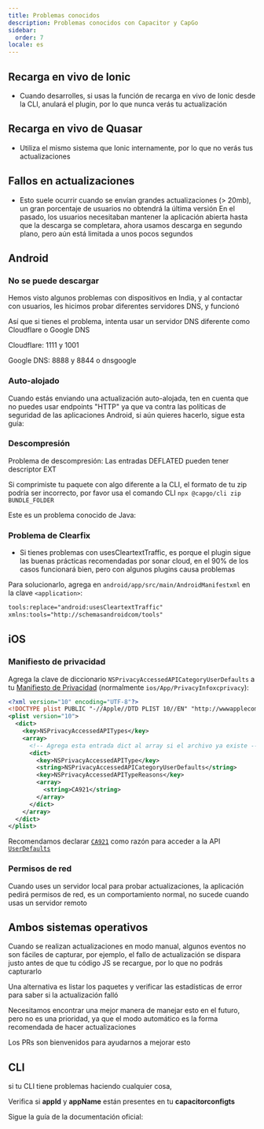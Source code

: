 ```yaml
---
title: Problemas conocidos
description: Problemas conocidos con Capacitor y CapGo
sidebar:
  order: 7
locale: es
---
```



## Recarga en vivo de Ionic

* Cuando desarrolles, si usas la función de recarga en vivo de Ionic desde la CLI, anulará el plugin, por lo que nunca verás tu actualización

## Recarga en vivo de Quasar

* Utiliza el mismo sistema que Ionic internamente, por lo que no verás tus actualizaciones

## Fallos en actualizaciones

* Esto suele ocurrir cuando se envían grandes actualizaciones (> 20mb), un gran porcentaje de usuarios no obtendrá la última versión
En el pasado, los usuarios necesitaban mantener la aplicación abierta hasta que la descarga se completara, ahora usamos descarga en segundo plano, pero aún está limitada a unos pocos segundos

## Android

### No se puede descargar

Hemos visto algunos problemas con dispositivos en India, y al contactar con usuarios, les hicimos probar diferentes servidores DNS, y funcionó

Así que si tienes el problema, intenta usar un servidor DNS diferente como Cloudflare o Google DNS

Cloudflare: 1111 y 1001

Google DNS: 8888 y 8844 o dnsgoogle

<LinkCard
	title="¿Cómo configurar un servidor DNS preferido en Android?"
	href="https://wwwandroidpolicecom/use-preferred-dns-server-android-tutorial/"
/>

### Auto-alojado
Cuando estás enviando una actualización auto-alojada, ten en cuenta que no puedes usar endpoints "HTTP" ya que va contra las políticas de seguridad de las aplicaciones Android, si aún quieres hacerlo, sigue esta guía:

<LinkCard
	title="¿Cómo permitir todos los tipos de conexión de red HTTP y HTTPS en Android (9) Pie?"
	href="https://stackoverflow.com/a/51902630/5511370"
/>

### Descompresión

Problema de descompresión: Las entradas DEFLATED pueden tener descriptor EXT

Si comprimiste tu paquete con algo diferente a la CLI, el formato de tu zip podría ser incorrecto, por favor usa el comando CLI `npx @capgo/cli zip BUNDLE_FOLDER`

Este es un problema conocido de Java:

<LinkCard
	title="Problema de descompresión: Las entradas DEFLATED pueden tener descriptor EXT"
	href="https://bugsopenjdkorg/browse/JDK-8143613"
/>

### Problema de Clearfix

* Si tienes problemas con usesCleartextTraffic, es porque el plugin sigue las buenas prácticas recomendadas por sonar cloud, en el 90% de los casos funcionará bien, pero con algunos plugins causa problemas

Para solucionarlo, agrega en `android/app/src/main/AndroidManifestxml` en la clave `<application>`:

```xml
tools:replace="android:usesCleartextTraffic"
xmlns:tools="http://schemasandroidcom/tools"
```

## iOS

### Manifiesto de privacidad

Agrega la clave de diccionario `NSPrivacyAccessedAPICategoryUserDefaults` a tu [Manifiesto de Privacidad](https://capacitorjscom/docs/ios/privacy-manifest) (normalmente `ios/App/PrivacyInfoxcprivacy`):

```xml
<?xml version="10" encoding="UTF-8"?>
<!DOCTYPE plist PUBLIC "-//Apple//DTD PLIST 10//EN" "http://wwwapplecom/DTDs/PropertyList-10dtd">
<plist version="10">
  <dict>
    <key>NSPrivacyAccessedAPITypes</key>
    <array>
      <!-- Agrega esta entrada dict al array si el archivo ya existe -->
      <dict>
        <key>NSPrivacyAccessedAPIType</key>
        <string>NSPrivacyAccessedAPICategoryUserDefaults</string>
        <key>NSPrivacyAccessedAPITypeReasons</key>
        <array>
          <string>CA921</string>
        </array>
      </dict>
    </array>
  </dict>
</plist>
```

Recomendamos declarar [`CA921`](https://developerapplecom/documentation/bundleresources/privacy_manifest_files/describing_use_of_required_reason_api#4278401) como razón para acceder a la API [`UserDefaults`](https://developerapplecom/documentation/foundation/userdefaults)

### Permisos de red

Cuando uses un servidor local para probar actualizaciones, la aplicación pedirá permisos de red, es un comportamiento normal, no sucede cuando usas un servidor remoto

## Ambos sistemas operativos

Cuando se realizan actualizaciones en modo manual, algunos eventos no son fáciles de capturar, por ejemplo, el fallo de actualización se dispara justo antes de que tu código JS se recargue, por lo que no podrás capturarlo

Una alternativa es listar los paquetes y verificar las estadísticas de error para saber si la actualización falló

Necesitamos encontrar una mejor manera de manejar esto en el futuro, pero no es una prioridad, ya que el modo automático es la forma recomendada de hacer actualizaciones

Los PRs son bienvenidos para ayudarnos a mejorar esto

## CLI

si tu CLI tiene problemas haciendo cualquier cosa,

Verifica si **appId** y **appName** están presentes en tu **capacitorconfigts**

Sigue la guía de la documentación oficial:

<LinkCard
	title="Configuración de Capacitor"
	href="https://capacitorjscom/docs/config"
/>
